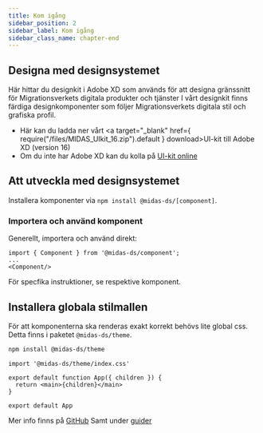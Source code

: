 ```yaml
---
title: Kom igång
sidebar_position: 2
sidebar_label: Kom igång
sidebar_class_name: chapter-end
---
```


## Designa med designsystemet

Här hittar du designkit i Adobe XD som används för att designa gränssnitt för Migrationsverkets digitala produkter och tjänster
I vårt designkit finns färdiga designkomponenter som följer Migrationsverkets digitala stil och grafiska profil.

- Här kan du ladda ner vårt <a target="\_blank" href={ require("/files/MIDAS_UIkit_16.zip").default } download>UI-kit till Adobe XD (version 16)</a>
- Om du inte har Adobe XD kan du kolla på [UI-kit online](https://xd.adobe.com/view/95ad014c-2540-44e2-9adf-5ad4c8751bbd-c0fe/?hints=off)

## Att utveckla med designsystemet

Installera komponenter via `npm install @midas-ds/[component]`.

### Importera och använd komponent

Generellt, importera och använd direkt:

```tsx
import { Component } from '@midas-ds/component';
...
<Component/>
```

För specfika instruktioner, se respektive komponent.

## Installera globala stilmallen

För att komponenterna ska renderas exakt korrekt behövs lite global css. Detta finns i paketet `@midas-ds/theme`.

```bash npm2yarn
npm install @midas-ds/theme
```

```tsx {1} title="App.tsx (rootfilen i din app)"
import '@midas-ds/theme/index.css'

export default function App({ children }) {
  return <main>{children}</main>
}

export default App
```

Mer info finns på [GitHub](https://github.com/migrationsverket/midas)
Samt under [guider](/dev/common-issues)
